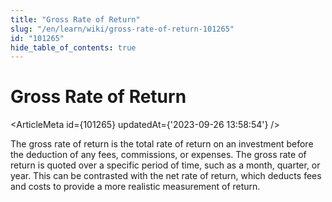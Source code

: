 ```yaml
---
title: "Gross Rate of Return"
slug: "/en/learn/wiki/gross-rate-of-return-101265"
id: "101265"
hide_table_of_contents: true
---
```



# Gross Rate of Return

<ArticleMeta id={101265} updatedAt={'2023-09-26 13:58:54'} />
<div className='border-solid border-b border-t-0 my-4 border-[var(--ifm-color-gray-300)]' />

The gross rate of return is the total rate of return on an investment before the deduction of any fees, commissions, or expenses. The gross rate of return is quoted over a specific period of time, such as a month, quarter, or year. This can be contrasted with the net rate of return, which deducts fees and costs to provide a more realistic measurement of return.
